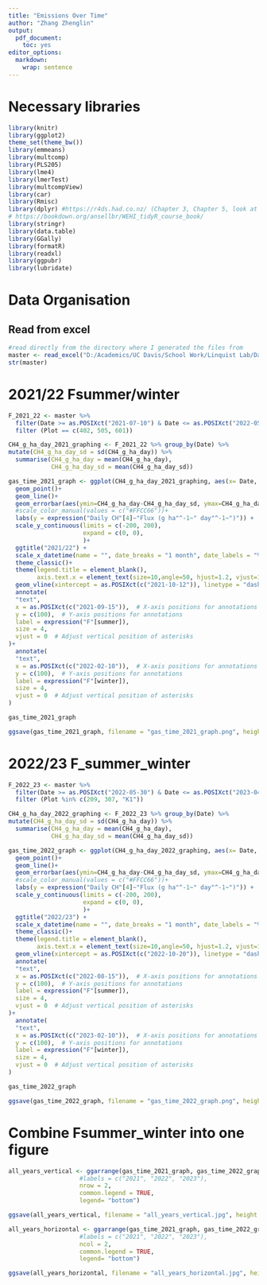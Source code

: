 ```yaml
---
title: "Emissions Over Time"
author: "Zhang Zhenglin"
output:
  pdf_document:
    toc: yes
editor_options:
  markdown:
    wrap: sentence
---
```


# Necessary libraries

```r
library(knitr)
library(ggplot2)
theme_set(theme_bw())
library(emmeans)
library(multcomp)
library(PLS205)
library(lme4)
library(lmerTest)
library(multcompView)
library(car)
library(Rmisc) 
library(dplyr) #https://r4ds.had.co.nz/ (Chapter 3, Chapter 5, look at filter and select)
# https://bookdown.org/ansellbr/WEHI_tidyR_course_book/
library(stringr) 
library(data.table)
library(GGally)
library(formatR)
library(readxl)
library(ggpubr)
library(lubridate)
```

# Data Organisation

## Read from excel

```r
#read directly from the directory where I generated the files from
master <- read_excel("D:/Academics/UC Davis/School Work/Linquist Lab/Data/R stats/GHG and MAOM POM/Seasonal cumulative calculations (16 Jul 2024)/Daily_Flux_Mastersheet_Final_DoNotEdit.xlsx", sheet = 1)
str(master)
```

# 2021/22 Fsummer/winter

```r

F_2021_22 <- master %>%
  filter(Date >= as.POSIXct("2021-07-10") & Date <= as.POSIXct("2022-05-12"))%>% 
  filter (Plot == c(402, 505, 601))

CH4_g_ha_day_2021_graphing <- F_2021_22 %>% group_by(Date) %>% 
mutate(CH4_g_ha_day_sd = sd(CH4_g_ha_day)) %>% 
  summarise(CH4_g_ha_day = mean(CH4_g_ha_day),
            CH4_g_ha_day_sd = mean(CH4_g_ha_day_sd))

gas_time_2021_graph <- ggplot(CH4_g_ha_day_2021_graphing, aes(x= Date, y = CH4_g_ha_day))+
  geom_point()+
  geom_line()+
  geom_errorbar(aes(ymin=CH4_g_ha_day-CH4_g_ha_day_sd, ymax=CH4_g_ha_day+CH4_g_ha_day_sd))+
  #scale_color_manual(values = c("#FFCC66"))+
  labs(y = expression("Daily CH"[4]~"Flux (g ha"^-1~" day"^-1~")")) +
  scale_y_continuous(limits = c(-200, 200), 
                     expand = c(0, 0),
                     )+
  ggtitle("2021/22") +
  scale_x_datetime(name = "", date_breaks = "1 month", date_labels = "%b %Y")+
  theme_classic()+
  theme(legend.title = element_blank(),
        axis.text.x = element_text(size=10,angle=50, hjust=1.2, vjust=1.2))+
  geom_vline(xintercept = as.POSIXct(c("2021-10-12")), linetype = "dashed", color = "black", size =0.4)+
  annotate(
  "text",
  x = as.POSIXct(c("2021-09-15")),  # X-axis positions for annotations
  y = c(100),  # Y-axis positions for annotations
  label = expression("F"[summer]),
  size = 4,
  vjust = 0  # Adjust vertical position of asterisks
)+
  annotate(
  "text",
  x = as.POSIXct(c("2022-02-10")),  # X-axis positions for annotations
  y = c(100),  # Y-axis positions for annotations
  label = expression("F"[winter]),
  size = 4,
  vjust = 0  # Adjust vertical position of asterisks
)

gas_time_2021_graph

ggsave(gas_time_2021_graph, filename = "gas_time_2021_graph.png", height = 15, width = 60, units = "cm", dpi=1000)

```

# 2022/23 F_summer_winter 

```r
F_2022_23 <- master %>%
  filter(Date >= as.POSIXct("2022-05-30") & Date <= as.POSIXct("2023-04-19"))%>% 
  filter (Plot %in% c(209, 307, "K1"))

CH4_g_ha_day_2022_graphing <- F_2022_23 %>% group_by(Date) %>% 
mutate(CH4_g_ha_day_sd = sd(CH4_g_ha_day)) %>% 
  summarise(CH4_g_ha_day = mean(CH4_g_ha_day),
            CH4_g_ha_day_sd = mean(CH4_g_ha_day_sd))

gas_time_2022_graph <- ggplot(CH4_g_ha_day_2022_graphing, aes(x= Date, y = CH4_g_ha_day))+
  geom_point()+
  geom_line()+
  geom_errorbar(aes(ymin=CH4_g_ha_day-CH4_g_ha_day_sd, ymax=CH4_g_ha_day+CH4_g_ha_day_sd))+
  #scale_color_manual(values = c("#FFCC66"))+
  labs(y = expression("Daily CH"[4]~"Flux (g ha"^-1~" day"^-1~")")) +
  scale_y_continuous(limits = c(-200, 200), 
                     expand = c(0, 0),
                     )+
  ggtitle("2022/23") +
  scale_x_datetime(name = "", date_breaks = "1 month", date_labels = "%b %Y")+
  theme_classic()+
  theme(legend.title = element_blank(),
        axis.text.x = element_text(size=10,angle=50, hjust=1.2, vjust=1.2))+
  geom_vline(xintercept = as.POSIXct(c("2022-10-20")), linetype = "dashed", color = "black", size =0.4)+
  annotate(
  "text",
  x = as.POSIXct(c("2022-08-15")),  # X-axis positions for annotations
  y = c(100),  # Y-axis positions for annotations
  label = expression("F"[summer]),
  size = 4,
  vjust = 0  # Adjust vertical position of asterisks
)+
  annotate(
  "text",
  x = as.POSIXct(c("2023-02-10")),  # X-axis positions for annotations
  y = c(100),  # Y-axis positions for annotations
  label = expression("F"[winter]),
  size = 4,
  vjust = 0  # Adjust vertical position of asterisks
)

gas_time_2022_graph

ggsave(gas_time_2022_graph, filename = "gas_time_2022_graph.png", height = 15, width = 60, units = "cm", dpi=1000)

```


# Combine Fsummer_winter into one figure


```r
all_years_vertical <- ggarrange(gas_time_2021_graph, gas_time_2022_graph,
                    #labels = c("2021", "2022", "2023"),
                    nrow = 2,
                    common.legend = TRUE,
                    legend= "bottom")

ggsave(all_years_vertical, filename = "all_years_vertical.jpg", height = 30, width = 30, units = "cm", dpi=300)

all_years_horizontal <- ggarrange(gas_time_2021_graph, gas_time_2022_graph,
                    #labels = c("2021", "2022", "2023"),
                    ncol = 2,
                    common.legend = TRUE,
                    legend= "bottom")

ggsave(all_years_horizontal, filename = "all_years_horizontal.jpg", height = 15, width = 70, units = "cm", dpi=1000)
```

